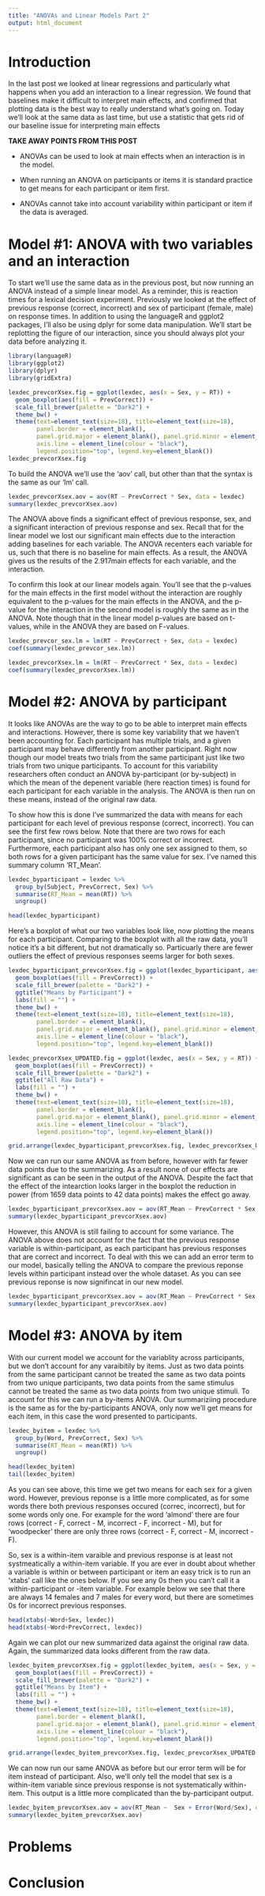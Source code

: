 ```yaml
---
title: "ANOVAs and Linear Models Part 2"
output: html_document
---
```


# Introduction

In the last post we looked at linear regressions and particularly what happens when you add an interaction to a linear regression. We found that baselines make it difficult to interpret main effects, and confirmed that plotting data is the best way to really understand what's going on. Today we'll look at the same data as last time, but use a statistic that gets rid of our baseline issue for interpreting main effects 

**TAKE AWAY POINTS FROM THIS POST**

* ANOVAs can be used to look at main effects when an interaction is in the model.

* When running an ANOVA on participants or items it is standard practice to get means for each participant or item first.

* ANOVAs cannot take into account variability within participant or item if the data is averaged.

# Model #1: ANOVA with two variables and an interaction

To start we'll use the same data as in the previous post, but now running an ANOVA instead of a simple linear model. As a reminder, this is reaction times for a lexical decision experiment. Previously we looked at the effect of previous response (correct, incorrect) and sex of participant (female, male) on response times. In addition to using the languageR and ggplot2 packages, I'll also be using dplyr for some data manipulation. We'll start be replotting the figure of our interaction, since you should always plot your data before analyzing it.

```r
library(languageR)
library(ggplot2)
library(dplyr)
library(gridExtra)
```

```r
lexdec_prevcorXsex.fig = ggplot(lexdec, aes(x = Sex, y = RT)) +
  geom_boxplot(aes(fill = PrevCorrect)) +
  scale_fill_brewer(palette = "Dark2") +
  theme_bw() +
  theme(text=element_text(size=18), title=element_text(size=18),
        panel.border = element_blank(),
        panel.grid.major = element_blank(), panel.grid.minor = element_blank(),
        axis.line = element_line(colour = "black"),
        legend.position="top", legend.key=element_blank())
lexdec_prevcorXsex.fig
```

To build the ANOVA we'll use the 'aov' call, but other than that the syntax is the same as our 'lm' call.

```r
lexdec_prevcorXsex.aov = aov(RT ~ PrevCorrect * Sex, data = lexdec)
summary(lexdec_prevcorXsex.aov)
```

The ANOVA above finds a significant effect of previous response, sex, and a significant interaction of previous response and sex. Recall that for the linear model we lost our significant main effects due to the interaction adding baselines for each variable. The ANOVA recenters each variable for us, such that there is no baseline for main effects. As a result, the ANOVA gives us the results of the 2.917main effects for each variable, and the interaction.

To confirm this look at our linear models again. You'll see that the p-values for the main effects in the first model without the interaction are roughly equivalent to the p-values for the main effects in the ANOVA, and the p-value for the interaction in the second model is roughly the same as in the ANOVA. Note though that in the linear model p-values are based on t-values, while in the ANOVA they are based on F-values.

```r
lexdec_prevcor_sex.lm = lm(RT ~ PrevCorrect + Sex, data = lexdec)
coef(summary(lexdec_prevcor_sex.lm))
```

```r
lexdec_prevcorXsex.lm = lm(RT ~ PrevCorrect * Sex, data = lexdec)
coef(summary(lexdec_prevcorXsex.lm))
```

# Model #2: ANOVA by participant

It looks like ANOVAs are the way to go to be able to interpret main effects and interactions. However, there is some key variability that we haven't been accounting for. Each participant has multiple trials, and a given participant may behave differently from another participant. Right now though our model treats two trials from the same participant just like two trials from two unique participants. To account for this variability researchers often conduct an ANOVA by-participant (or by-subject) in which the mean of the depenent variable (here reaction times) is found for each participant for each variable in the analysis. The ANOVA is then run on these means, instead of the original raw data.

To show how this is done I've summarized the data with means for each participant for each level of previous response (correct, incorrect). You can see the first few rows below. Note that there are two rows for each participant, since no participant was 100% correct or incorrect. Furthermore, each participant also has only one sex assigned to them, so both rows for a given participant has the same value for sex. I've named this summary column 'RT_Mean'.

```r
lexdec_byparticipant = lexdec %>%
  group_by(Subject, PrevCorrect, Sex) %>%
  summarise(RT_Mean = mean(RT)) %>%
  ungroup()
```

```r
head(lexdec_byparticipant)
```

Here's a boxplot of what our two variables look like, now plotting the means for each participant. Comparing to the boxplot with all the raw data, you'll notice it's a bit different, but not dramatically so. Particuarly there are fewer outliers the effect of previous responses seems larger for both sexes. 

```r
lexdec_byparticipant_prevcorXsex.fig = ggplot(lexdec_byparticipant, aes(x = Sex, y = RT_Mean)) +
  geom_boxplot(aes(fill = PrevCorrect)) +
  scale_fill_brewer(palette = "Dark2") +
  ggtitle("Means by Participant") +
  labs(fill = "") +
  theme_bw() +
  theme(text=element_text(size=18), title=element_text(size=18),
        panel.border = element_blank(),
        panel.grid.major = element_blank(), panel.grid.minor = element_blank(),
        axis.line = element_line(colour = "black"),
        legend.position="top", legend.key=element_blank())

lexdec_prevcorXsex_UPDATED.fig = ggplot(lexdec, aes(x = Sex, y = RT)) +
  geom_boxplot(aes(fill = PrevCorrect)) +
  scale_fill_brewer(palette = "Dark2") +
  ggtitle("All Raw Data") +
  labs(fill = "") +
  theme_bw() +
  theme(text=element_text(size=18), title=element_text(size=18),
        panel.border = element_blank(),
        panel.grid.major = element_blank(), panel.grid.minor = element_blank(),
        axis.line = element_line(colour = "black"),
        legend.position="top", legend.key=element_blank())

grid.arrange(lexdec_byparticipant_prevcorXsex.fig, lexdec_prevcorXsex_UPDATED.fig, ncol=2, widths=c(2, 2))
```

Now we can run our same ANOVA as from before, however with far fewer data points due to the summarizing. As a result none of our effects are significant as can be seen in the output of the ANOVA. Despite the fact that the effect of the intearction looks larger in the boxplot the reduction in power (from 1659 data points to 42 data points) makes the effect go away.

```r
lexdec_byparticipant_prevcorXsex.aov = aov(RT_Mean ~ PrevCorrect * Sex, data = lexdec_byparticipant)
summary(lexdec_byparticipant_prevcorXsex.aov)
```

However, this ANOVA is still failing to account for some variance. The ANOVA above does not account for the fact that the previous response variable is within-participant, as each participant has previous responses that are correct and incorrect. To deal with this we can add an error term to our model, basically telling the ANOVA to compare the previous reponse levels within participant instead over the whole dataset. As you can see previous reponse is now signifincat in our new model.

```r
lexdec_byparticipant_prevcorXsex.aov = aov(RT_Mean ~ PrevCorrect * Sex + Error(Subject/PrevCorrect), data = lexdec_byparticipant)
summary(lexdec_byparticipant_prevcorXsex.aov)
```

# Model #3: ANOVA by item

With our current model we account for the variablity across participants, but we don't account for any varaibitily by items. Just as two data points from the same participant cannot be treated the same as two data points from two unique participants, two data points from the same stimulus cannot be treated the same as two data points from two unique stimuli. To account for this we can run a by-items ANOVA. Our summariziing procedure is the same as for the by-participants ANOVA, only now we'll get means for each item, in this case the word presented to participants.

```r
lexdec_byitem = lexdec %>%
  group_by(Word, PrevCorrect, Sex) %>%
  summarise(RT_Mean = mean(RT)) %>%
  ungroup()
```

```r
head(lexdec_byitem)
tail(lexdec_byitem)
```

As you can see above, this time we get two means for each sex for a given word. However, previous reponse is a little more complicated, as for some words there both previous responses occured (correc, incorrect), but for some words only one. For example for the word 'almond' there are four rows (correct - F, correct - M, incorrect - F, incorrect - M), but for 'woodpecker' there are only three rows (correct - F, correct - M, incorrect - F).

So, sex is a within-item varaible and previous response is at least not systmeatically a within-item variable. If you are ever in doubt about whether a variable is within or between participant or item an easy trick is to run an 'xtabs' call like the ones below. If you see any 0s then you can't call it a within-participant or -item variable. For example below we see that there are always 14 females and 7 males for every word, but there are sometimes 0s for incorrect previous responses.

```r
head(xtabs(~Word+Sex, lexdec))
head(xtabs(~Word+PrevCorrect, lexdec))
```

Again we can plot our new summarized data against the original raw data. Again, the summarized data looks different from the raw data.

```r
lexdec_byitem_prevcorXsex.fig = ggplot(lexdec_byitem, aes(x = Sex, y = RT_Mean)) +
  geom_boxplot(aes(fill = PrevCorrect)) +
  scale_fill_brewer(palette = "Dark2") +
  ggtitle("Means by Item") +
  labs(fill = "") +
  theme_bw() +
  theme(text=element_text(size=18), title=element_text(size=18),
        panel.border = element_blank(),
        panel.grid.major = element_blank(), panel.grid.minor = element_blank(),
        axis.line = element_line(colour = "black"),
        legend.position="top", legend.key=element_blank())

grid.arrange(lexdec_byitem_prevcorXsex.fig, lexdec_prevcorXsex_UPDATED.fig, ncol=2, widths=c(2, 2))
```

We can now run our same ANOVA as before but our error term will be for item instead of participant. Also, we'll only tell the model that sex is a within-item variable since previous response is not systematically within-item. This output is a little more complicated than the by-participant output. 

```r
lexdec_byitem_prevcorXsex.aov = aov(RT_Mean ~  Sex + Error(Word/Sex), data = lexdec_byitem)
summary(lexdec_byitem_prevcorXsex.aov)
```

# Problems

# Conclusion
